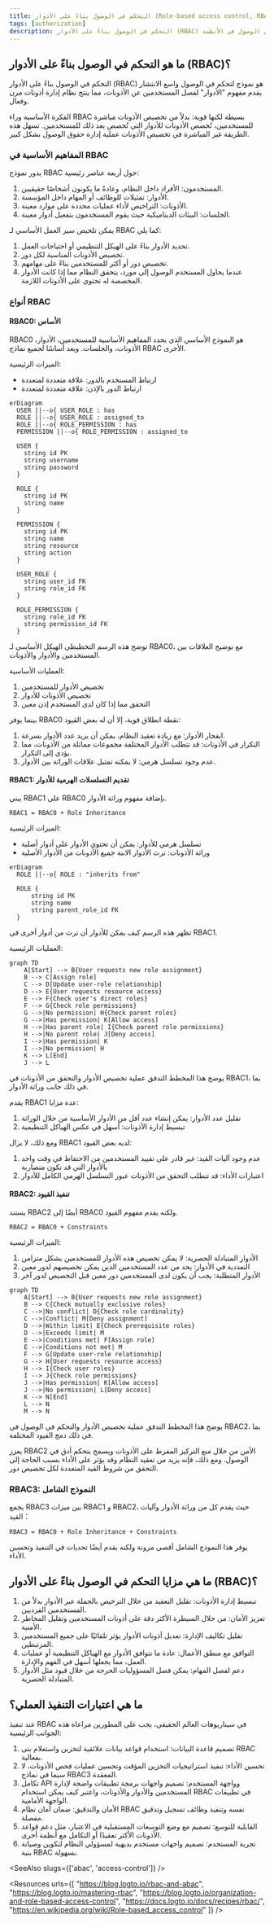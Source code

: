 ```yaml
---
title: التحكم في الوصول بناءً على الأدوار (Role-based access control, RBAC)
tags: [authorization]
description: التحكم في الوصول بناءً على الأدوار (RBAC) هو نموذج للتحكم في الوصول يخصص الأذونات للأدوار بدلاً من المستخدمين مباشرة، مما يوفر طريقة مرنة وفعالة لإدارة حقوق الوصول في الأنظمة.
---
```


## ما هو التحكم في الوصول بناءً على الأدوار (RBAC)؟

التحكم في الوصول بناءً على الأدوار (RBAC) هو نموذج لتحكم في الوصول واسع الانتشار يقدم مفهوم "الأدوار" لفصل المستخدمين عن الأذونات، مما ينتج نظام إدارة أذونات مرن وفعال.

الفكرة الأساسية وراء RBAC بسيطة لكنها قوية: بدلاً من تخصيص الأذونات مباشرة للمستخدمين، تُخصص الأذونات للأدوار التي تُخصص بعد ذلك للمستخدمين. تسهل هذه الطريقة غير المباشرة في تخصيص الأذونات عملية إدارة حقوق الوصول بشكل كبير.

### المفاهيم الأساسية في RBAC

يدور نموذج RBAC حول أربعة عناصر رئيسية:

1. المستخدمون: الأفراد داخل النظام، وعادةً ما يكونون أشخاصًا حقيقيين.
2. الأدوار: تمثيلات للوظائف أو المهام داخل المؤسسة.
3. الأذونات: التراخيص لأداء عمليات محددة على موارد معينة.
4. الجلسات: البيئات الديناميكية حيث يقوم المستخدمون بتفعيل أدوار معينة.

يمكن تلخيص سير العمل الأساسي لـ RBAC كما يلي:
1. تحديد الأدوار بناءً على الهيكل التنظيمي أو احتياجات العمل.
2. تخصيص الأذونات المناسبة لكل دور.
3. تخصيص دور أو أكثر للمستخدمين بناءً على مهامهم.
4. عندما يحاول المستخدم الوصول إلى مورد، يتحقق النظام مما إذا كانت الأدوار المخصصة له تحتوي على الأذونات اللازمة.

### أنواع RBAC

#### RBAC0: الأساس

RBAC0 هو النموذج الأساسي الذي يحدد المفاهيم الأساسية للمستخدمين، الأدوار، الأذونات، والجلسات. ويعد أساسًا لجميع نماذج RBAC الأخرى.

الميزات الرئيسية:
- ارتباط المستخدم بالدور: علاقة متعددة لمتعددة
- ارتباط الدور بالإذن: علاقة متعددة لمتعددة

```mermaid
erDiagram
  USER ||--o{ USER_ROLE : has
  ROLE ||--o{ USER_ROLE : assigned_to
  ROLE ||--o{ ROLE_PERMISSION : has
  PERMISSION ||--o{ ROLE_PERMISSION : assigned_to

  USER {
    string id PK
    string username
    string password
  }

  ROLE {
    string id PK
    string name
  }

  PERMISSION {
    string id PK
    string name
    string resource
    string action
  }

  USER_ROLE {
    string user_id FK
    string role_id FK
  }

  ROLE_PERMISSION {
    string role_id FK
    string permission_id FK
  }
```

توضح هذه الرسم التخطيطي الهيكل الأساسي لـ RBAC0، مع توضيح العلاقات بين المستخدمين والأدوار والأذونات.

العمليات الأساسية:
1. تخصيص الأدوار للمستخدمين
2. تخصيص الأذونات للأدوار
3. التحقق مما إذا كان لدى المستخدم إذن معين

بينما يوفر RBAC0 نقطة انطلاق قوية، إلا أن له بعض القيود:
1. انفجار الأدوار: مع زيادة تعقيد النظام، يمكن أن يزيد عدد الأدوار بسرعة.
2. التكرار في الأذونات: قد تتطلب الأدوار المختلفة مجموعات مماثلة من الأذونات، مما يؤدي إلى التكرار.
3. عدم وجود تسلسل هرمي: لا يمكنه تمثيل علاقات الوراثة بين الأدوار.

#### RBAC1: تقديم التسلسلات الهرمية للأدوار

يبني RBAC1 على RBAC0 بإضافة مفهوم وراثة الأدوار.

```plaintext
RBAC1 = RBAC0 + Role Inheritance
```

الميزات الرئيسية:
- تسلسل هرمي للأدوار: يمكن أن تحتوي الأدوار على أدوار أصلية
- وراثة الأذونات: ترث الأدوار الابنة جميع الأذونات من الأدوار الأصلية

```mermaid
erDiagram
  ROLE ||--o{ ROLE : "inherits from"
  
  ROLE {
      string id PK
      string name
      string parent_role_id FK
  }
```

تظهر هذه الرسم كيف يمكن للأدوار أن ترث من أدوار أخرى في RBAC1.

العمليات الرئيسية:

```mermaid
graph TD
    A[Start] --> B{User requests new role assignment}
    B --> C[Assign role]
    C --> D[Update user-role relationship]
    D --> E{User requests resource access}
    E --> F{Check user's direct roles}
    F --> G{Check role permissions}
    G -->|No permission| H{Check parent roles}
    G -->|Has permission| K[Allow access]
    H -->|Has parent role| I{Check parent role permissions}
    H -->|No parent role| J[Deny access]
    I -->|Has permission| K
    I -->|No permission| H
    K --> L[End]
    J --> L
```

يوضح هذا المخطط التدفق عملية تخصيص الأدوار والتحقق من الأذونات في RBAC1، بما في ذلك جانب وراثة الأدوار.

يقدم RBAC1 عدة مزايا:
1. تقليل عدد الأدوار: يمكن إنشاء عدد أقل من الأدوار الأساسية من خلال الوراثة
2. تبسيط إدارة الأذونات: أسهل في عكس الهياكل التنظيمية

ومع ذلك، لا يزال RBAC1 لديه بعض القيود:
1. عدم وجود آليات القيد: غير قادر على تقييد المستخدمين من الاحتفاظ في وقت واحد بالأدوار التي قد تكون متضاربة
2. اعتبارات الأداء: قد تتطلب التحقق من الأذونات عبور التسلسل الهرمي الكامل للأدوار

#### RBAC2: تنفيذ القيود

يستند RBAC2 أيضًا إلى RBAC0 ولكنه يقدم مفهوم القيود.

```plaintext
RBAC2 = RBAC0 + Constraints
```

الميزات الرئيسية:
1. الأدوار المتبادلة الحصرية: لا يمكن تخصيص هذه الأدوار للمستخدمين بشكل متزامن
2. التعددية في الأدوار: يحد من عدد المستخدمين الذين يمكن تخصيصهم لدور معين
3. الأدوار المتطلبة: يجب أن يكون لدى المستخدمين دور معين قبل التخصيص لدور آخر

```mermaid
graph TD
    A[Start] --> B{User requests new role assignment}
    B --> C{Check mutually exclusive roles}
    C -->|No conflict| D{Check role cardinality}
    C -->|Conflict| M[Deny assignment]
    D -->|Within limit| E{Check prerequisite roles}
    D -->|Exceeds limit| M
    E -->|Conditions met| F[Assign role]
    E -->|Conditions not met| M
    F --> G[Update user-role relationship]
    G --> H{User requests resource access}
    H --> I{Check user roles}
    I --> J{Check role permissions}
    J -->|Has permission| K[Allow access]
    J -->|No permission| L[Deny access]
    K --> N[End]
    L --> N
    M --> N
```

يوضح هذا المخطط التدفق عملية تخصيص الأدوار والتحكم في الوصول في RBAC2، بما في ذلك دمج القيود المختلفة.

يعزز RBAC2 الأمن من خلال منع التركيز المفرط على الأذونات ويسمح بتحكم أدق في الوصول. ومع ذلك، فإنه يزيد من تعقيد النظام وقد يؤثر على الأداء بسبب الحاجة إلى التحقق من شروط القيد المتعددة لكل تخصيص دور.

### RBAC3: النموذج الشامل

يجمع RBAC3 بين ميزات RBAC1 و RBAC2، حيث يقدم كل من وراثة الأدوار وآليات القيد：

```plaintext
RBAC3 = RBAC0 + Role Inheritance + Constraints
```

يوفر هذا النموذج الشامل أقصى مرونة ولكنه يقدم أيضًا تحديات في التنفيذ وتحسين الأداء.

## ما هي مزايا التحكم في الوصول بناءً على الأدوار (RBAC)؟

1. تبسيط إدارة الأذونات: تقليل التعقيد من خلال الترخيص بالجملة عبر الأدوار بدلاً من المستخدمين الفرديين.
2. تعزيز الأمان: من خلال السيطرة الأكثر دقة على أذونات المستخدمين وتقليل المخاطر الأمنية.
3. تقليل تكاليف الإدارة: تعديل أذونات الأدوار يؤثر تلقائيًا على جميع المستخدمين المرتبطين.
4. التوافق مع منطق الأعمال: عادة ما تتوافق الأدوار مع الهياكل التنظيمية أو عمليات العمل، مما يجعلها أسهل في الفهم والإدارة.
5. دعم لفصل المهام: يمكن فصل المسؤوليات الحرجة من خلال قيود مثل الأدوار المتبادلة الحصرية.

## ما هي اعتبارات التنفيذ العملي؟

عند تنفيذ RBAC في سيناريوهات العالم الحقيقي، يجب على المطورين مراعاة هذه الجوانب الرئيسية:

1. تصميم قاعدة البيانات: استخدام قواعد بيانات علائقية لتخزين واستعلام بنى RBAC بفعالية.
2. تحسين الأداء: تنفيذ استراتيجيات التخزين المؤقت وتحسين عمليات فحص الأذونات، لا سيما في نماذج RBAC3 المعقدة.
3. تكامل API وواجهة المستخدم: تصميم واجهات برمجة تطبيقات واضحة لإدارة المستخدمين والأدوار والأذونات، واعتبر كيف يمكن استخدام RBAC في تطبيقات الواجهة الأمامية.
4. الأمان والتدقيق: ضمان أمان نظام RBAC نفسه وتنفيذ وظائف تسجيل وتدقيق مفصلة.
5. القابلية للتوسع: تصميم مع وضع التوسعات المستقبلية في الاعتبار، مثل دعم قواعد الأذونات الأكثر تعقيدًا أو التكامل مع أنظمة أخرى.
6. تجربة المستخدم: تصميم واجهات مستخدم بديهية لمسؤولي النظام لتكوين وصيانة بنية RBAC بسهولة.

<SeeAlso slugs={['abac', 'access-control']} />

<Resources
  urls={[
    "https://blog.logto.io/rbac-and-abac",
    "https://blog.logto.io/mastering-rbac",
    "https://blog.logto.io/organization-and-role-based-access-control",
    "https://docs.logto.io/docs/recipes/rbac/",
    "https://en.wikipedia.org/wiki/Role-based_access_control"
  ]}
/>
